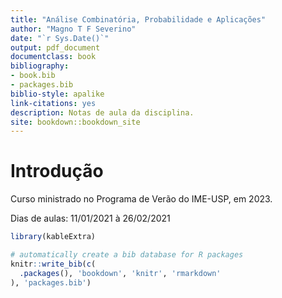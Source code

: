 ```yaml
--- 
title: "Análise Combinatória, Probabilidade e Aplicações"
author: "Magno T F Severino"
date: "`r Sys.Date()`"
output: pdf_document
documentclass: book
bibliography:
- book.bib
- packages.bib
biblio-style: apalike
link-citations: yes
description: Notas de aula da disciplina.
site: bookdown::bookdown_site
---
```


<!-- \newtheorem{definition}{Definição} -->
<!-- \newtheorem{notation}{Notação}[section] -->
<!-- \newtheorem{example}{Exemplo}[section] -->


# Introdução {-}

Curso ministrado no Programa de Verão do IME-USP, em 2023.

Dias de aulas: 11/01/2021 à 26/02/2021

<!-- Dias de monitorias.  -->

<!-- Datas de provas. -->

<!-- Referências bibliográficas. -->

<!-- # # LISTA DE TAREFAS {-} -->
<!-- * Semana 1: 11 páginas - FEITO! REVISADO! SLIDE FEITO! -->
<!-- * Semana 2: 15 páginas - FEITO! REVISADO! SLIDE FEITO! -->
<!-- * Semana 3: 9 páginas - FEITO! REVISADO! SLIDE FEITO! -->
<!-- * Semana 4: 8 páginas - FEITO! REVISAO! SLIDE FEITO! -->
<!-- * Semana 5: 8 páginas - FEITO! -->
<!-- * Semana 6: 7 páginas - FEITO! -->
<!--   * arrumar tabela da semana 6 -->

<!-- * referencia teorema binomial inicio semana 5 -->
<!-- * adicionar exemplos prob condicional para o caso de dist. conjunta -->
<!-- * corrigir erro referencia fim da secao 4.2 -->


```r
library(kableExtra)

# automatically create a bib database for R packages
knitr::write_bib(c(
  .packages(), 'bookdown', 'knitr', 'rmarkdown'
), 'packages.bib')
```
